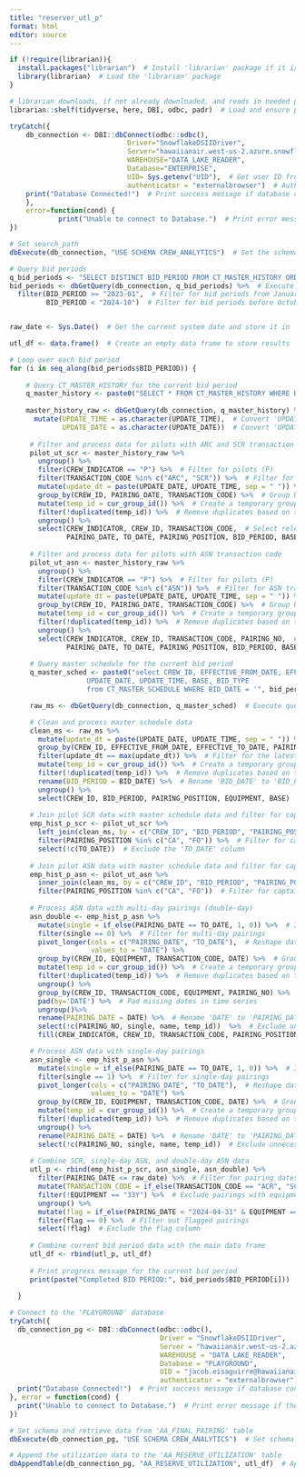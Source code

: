 ```yaml
---
title: "reserver_utl_p"
format: html
editor: source
---
```


```r
if (!require(librarian)){
  install.packages("librarian")  # Install 'librarian' package if it is not already installed
  library(librarian)  # Load the 'librarian' package
}

# librarian downloads, if not already downloaded, and reads in needed packages
librarian::shelf(tidyverse, here, DBI, odbc, padr)  # Load and ensure packages are installed: 'tidyverse', 'here', 'DBI', 'odbc', and 'padr'

```


```r
tryCatch({
    db_connection <- DBI::dbConnect(odbc::odbc(),
                             Driver="SnowflakeDSIIDriver",
                             Server="hawaiianair.west-us-2.azure.snowflakecomputing.com",
                             WAREHOUSE="DATA_LAKE_READER",
                             Database="ENTERPRISE",
                             UID= Sys.getenv("UID"),  # Get user ID from environment variable
                             authenticator = "externalbrowser")  # Authenticate using the browser
    print("Database Connected!")  # Print success message if database connection is successful
    },
    error=function(cond) {
            print("Unable to connect to Database.")  # Print error message if there is a failure to connect
})

# Set search_path
dbExecute(db_connection, "USE SCHEMA CREW_ANALYTICS")  # Set the schema to 'CREW_ANALYTICS'

# Query bid periods
q_bid_periods <- "SELECT DISTINCT BID_PERIOD FROM CT_MASTER_HISTORY ORDER BY BID_PERIOD DESC;"  # Define query to retrieve distinct bid periods
bid_periods <- dbGetQuery(db_connection, q_bid_periods) %>%  # Execute query and store results in 'bid_periods'
  filter(BID_PERIOD >= "2023-01",  # Filter for bid periods from January 2023 onwards
         BID_PERIOD < "2024-10")  # Filter for bid periods before October 2024 - Depends when you build the initial table



```

```r


raw_date <- Sys.Date()  # Get the current system date and store it in 'raw_date'

utl_df <- data.frame()  # Create an empty data frame to store results

# Loop over each bid period
for (i in seq_along(bid_periods$BID_PERIOD)) { 
    
    # Query CT_MASTER_HISTORY for the current bid period
    q_master_history <- paste0("SELECT * FROM CT_MASTER_HISTORY WHERE BID_PERIOD = '", bid_periods$BID_PERIOD[i], "';")
    
    master_history_raw <- dbGetQuery(db_connection, q_master_history) %>%  # Execute query and store results
      mutate(UPDATE_TIME = as.character(UPDATE_TIME),  # Convert 'UPDATE_TIME' to character
             UPDATE_DATE = as.character(UPDATE_DATE))  # Convert 'UPDATE_DATE' to character
   
     # Filter and process data for pilots with ARC and SCR transaction codes
     pilot_ut_scr <- master_history_raw %>% 
       ungroup() %>% 
       filter(CREW_INDICATOR == "P") %>%  # Filter for pilots (P)
       filter(TRANSACTION_CODE %in% c("ARC", "SCR")) %>%  # Filter for ARC and SCR transaction codes
       mutate(update_dt = paste(UPDATE_DATE, UPDATE_TIME, sep = " ")) %>%  # Combine date and time
       group_by(CREW_ID, PAIRING_DATE, TRANSACTION_CODE) %>%  # Group by crew ID, pairing date, and transaction code
       mutate(temp_id = cur_group_id()) %>%  # Create a temporary group ID
       filter(!duplicated(temp_id)) %>%  # Remove duplicates based on temp ID
       ungroup() %>% 
       select(CREW_INDICATOR, CREW_ID, TRANSACTION_CODE,  # Select relevant columns
              PAIRING_DATE, TO_DATE, PAIRING_POSITION, BID_PERIOD, BASE)
     
     # Filter and process data for pilots with ASN transaction code
     pilot_ut_asn <- master_history_raw %>% 
       ungroup() %>% 
       filter(CREW_INDICATOR == "P") %>%  # Filter for pilots (P)
       filter(TRANSACTION_CODE %in% c("ASN")) %>%  # Filter for ASN transaction code
       mutate(update_dt = paste(UPDATE_DATE, UPDATE_TIME, sep = " ")) %>%  # Combine date and time
       group_by(CREW_ID, PAIRING_DATE, TRANSACTION_CODE) %>%  # Group by crew ID, pairing date, and transaction code
       mutate(temp_id = cur_group_id()) %>%  # Create a temporary group ID
       filter(!duplicated(temp_id)) %>%  # Remove duplicates based on temp ID
       ungroup() %>% 
       select(CREW_INDICATOR, CREW_ID, TRANSACTION_CODE, PAIRING_NO,  # Select relevant columns
              PAIRING_DATE, TO_DATE, PAIRING_POSITION, BID_PERIOD, BASE)
     
     # Query master schedule for the current bid period
     q_master_sched <- paste0("select CREW_ID, EFFECTIVE_FROM_DATE, EFFECTIVE_TO_DATE, EQUIPMENT, PAIRING_POSITION, BID_DATE,
                   UPDATE_DATE, UPDATE_TIME, BASE, BID_TYPE
                   from CT_MASTER_SCHEDULE WHERE BID_DATE = '", bid_periods$BID_PERIOD[i], "';")

     raw_ms <- dbGetQuery(db_connection, q_master_sched)  # Execute query and store results

     # Clean and process master schedule data
     clean_ms <- raw_ms %>% 
       mutate(update_dt = paste(UPDATE_DATE, UPDATE_TIME, sep = " ")) %>%  # Combine date and time
       group_by(CREW_ID, EFFECTIVE_FROM_DATE, EFFECTIVE_TO_DATE, PAIRING_POSITION) %>%  # Group by relevant columns
       filter(update_dt == max(update_dt)) %>%  # Filter for the latest update
       mutate(temp_id = cur_group_id()) %>%  # Create a temporary group ID
       filter(!duplicated(temp_id)) %>%  # Remove duplicates based on temp ID
       rename(BID_PERIOD = BID_DATE) %>%  # Rename 'BID_DATE' to 'BID_PERIOD'
       ungroup() %>% 
       select(CREW_ID, BID_PERIOD, PAIRING_POSITION, EQUIPMENT, BASE)  # Select relevant columns
     
     # Join pilot SCR data with master schedule data and filter for captain and first officer positions
     emp_hist_p_scr <- pilot_ut_scr %>% 
       left_join(clean_ms, by = c("CREW_ID", "BID_PERIOD", "PAIRING_POSITION", "BASE")) %>%  # Join data
       filter(PAIRING_POSITION %in% c("CA", "FO")) %>%  # Filter for captain and first officer positions
       select(!c(TO_DATE))  # Exclude the 'TO_DATE' column
     
     # Join pilot ASN data with master schedule data and filter for captain and first officer positions
     emp_hist_p_asn <- pilot_ut_asn %>% 
       inner_join(clean_ms, by = c("CREW_ID", "BID_PERIOD", "PAIRING_POSITION", "BASE")) %>%  # Join data
       filter(PAIRING_POSITION %in% c("CA", "FO"))  # Filter for captain and first officer positions
     
     # Process ASN data with multi-day pairings (double-day)
     asn_double <- emp_hist_p_asn %>%
       mutate(single = if_else(PAIRING_DATE == TO_DATE, 1, 0)) %>%  # Identify single-day pairings
       filter(single == 0) %>%  # Filter for multi-day pairings
       pivot_longer(cols = c("PAIRING_DATE", "TO_DATE"),  # Reshape data from wide to long format
                    values_to = "DATE") %>% 
       group_by(CREW_ID, EQUIPMENT, TRANSACTION_CODE, DATE) %>%  # Group by relevant columns
       mutate(temp_id = cur_group_id()) %>%  # Create a temporary group ID
       filter(!duplicated(temp_id)) %>%  # Remove duplicates based on temp ID
       ungroup() %>% 
       group_by(CREW_ID, TRANSACTION_CODE, EQUIPMENT, PAIRING_NO) %>%  # Group by relevant columns
       pad(by='DATE') %>%  # Pad missing dates in time series
       ungroup()%>% 
       rename(PAIRING_DATE = DATE) %>%  # Rename 'DATE' to 'PAIRING_DATE'
       select(!c(PAIRING_NO, single, name, temp_id))  %>%  # Exclude unnecessary columns
       fill(CREW_INDICATOR, CREW_ID, TRANSACTION_CODE, PAIRING_POSITION, BID_PERIOD, BASE, .direction = "down")  # Fill missing values downwards

     # Process ASN data with single-day pairings
     asn_single <- emp_hist_p_asn %>%
       mutate(single = if_else(PAIRING_DATE == TO_DATE, 1, 0)) %>%  # Identify single-day pairings
       filter(single == 1) %>%  # Filter for single-day pairings
       pivot_longer(cols = c("PAIRING_DATE", "TO_DATE"),  # Reshape data from wide to long format
                    values_to = "DATE") %>% 
       group_by(CREW_ID, EQUIPMENT, TRANSACTION_CODE, DATE) %>%  # Group by relevant columns
       mutate(temp_id = cur_group_id()) %>%  # Create a temporary group ID
       filter(!duplicated(temp_id)) %>%  # Remove duplicates based on temp ID
       ungroup() %>% 
       rename(PAIRING_DATE = DATE) %>%  # Rename 'DATE' to 'PAIRING_DATE'
       select(!c(PAIRING_NO, single, name, temp_id))  # Exclude unnecessary columns
     
     # Combine SCR, single-day ASN, and double-day ASN data
     utl_p <- rbind(emp_hist_p_scr, asn_single, asn_double) %>% 
       filter(PAIRING_DATE <= raw_date) %>%  # Filter for pairing dates up to current date
       mutate(TRANSACTION_CODE = if_else(TRANSACTION_CODE == "ACR", "SCR", TRANSACTION_CODE)) %>%  # Replace 'ACR' with 'SCR'
       filter(!EQUIPMENT == "33Y") %>%  # Exclude pairings with equipment type '33Y'
       ungroup() %>% 
       mutate(flag = if_else(PAIRING_DATE < "2024-04-31" & EQUIPMENT == "789", 1, 0)) %>%  # Flag certain pairings based on date and equipment
       filter(flag == 0) %>%  # Filter out flagged pairings
       select(!flag)  # Exclude the flag column
     
     # Combine current bid period data with the main data frame
     utl_df <- rbind(utl_p, utl_df)
     
     # Print progress message for the current bid period
     print(paste("Completed BID PERIOD:", bid_periods$BID_PERIOD[i]))
         
  }

```


```r

# Connect to the 'PLAYGROUND' database
tryCatch({
  db_connection_pg <- DBI::dbConnect(odbc::odbc(),
                                     Driver = "SnowflakeDSIIDriver",
                                     Server = "hawaiianair.west-us-2.azure.snowflakecomputing.com",
                                     WAREHOUSE = "DATA_LAKE_READER",
                                     Database = "PLAYGROUND",
                                     UID = "jacob.eisaguirre@hawaiianair.com",  # Use specified user ID
                                     authenticator = "externalbrowser")  # Authenticate using the browser
  print("Database Connected!")  # Print success message if database connection is successful
}, error = function(cond) {
  print("Unable to connect to Database.")  # Print error message if there is a failure to connect
})

# Set schema and retrieve data from 'AA_FINAL_PAIRING' table
dbExecute(db_connection_pg, "USE SCHEMA CREW_ANALYTICS")  # Set schema to 'CREW_ANALYTICS'

# Append the utilization data to the 'AA_RESERVE_UTILIZATION' table
dbAppendTable(db_connection_pg, "AA_RESERVE_UTILIZATION", utl_df)  # Append the contents of 'utl_df' to the database table



```